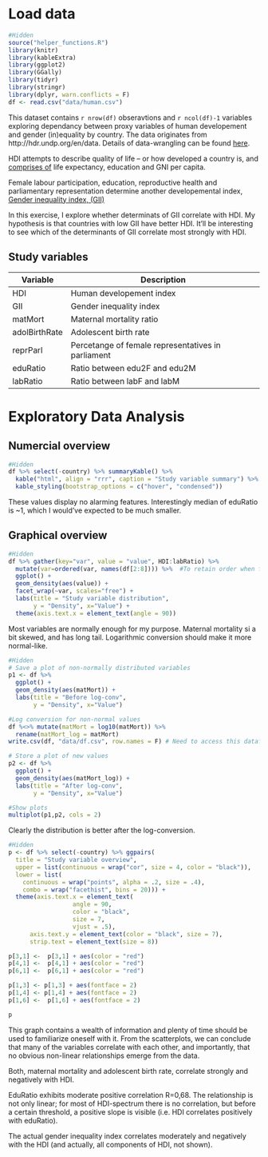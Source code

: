 # Load data
```R
#Hidden
source("helper_functions.R")
library(knitr)
library(kableExtra)
library(ggplot2)
library(GGally)
library(tidyr)
library(stringr)
library(dplyr, warn.conflicts = F)
df <- read.csv("data/human.csv")
```
This dataset contains `r nrow(df)` obseravtions and `r ncol(df)-1` variables exploring dependancy between proxy variables of human developement and gender (in)equality by country. The data originates from http://hdr.undp.org/en/data. Details of data-wrangling can be found [here](https://github.com/Juhous/IODS-final/blob/master/create_human.R).

HDI attempts to describe quality of life -- or how developed a country is, and [comprises of](http://hdr.undp.org/en/content/human-development-index-hdi) life expectancy, education and GNI per capita. 

Female labour participation, education, reproductive health and parliamentary representation determine another developemental index, [Gender inequality index, (GII)](http://hdr.undp.org/en/content/gender-inequality-index-gii)

In this exercise, I explore whether determinats of GII  correlate with HDI. My hypothesis is that countries with low GII have better HDI. It'll be interesting to see which of the determinants of GII correlate most strongly with HDI. 

## Study variables

| Variable | Description |
|------|---------|
| HDI | Human developement index |
| GII | Gender inequality index |
| matMort | Maternal mortality ratio |
| adolBirthRate | Adolescent birth rate |
| reprParl | Percetange of female representatives in parliament |
| eduRatio | Ratio between edu2F and edu2M |
| labRatio | Ratio between labF and labM |


# Exploratory Data Analysis
## Numercial overview
```r
#Hidden
df %>% select(-country) %>% summaryKable() %>% 
  kable("html", align = "rrr", caption = "Study variable summary") %>%
  kable_styling(bootstrap_options = c("hover", "condensed"))
```

These values display no alarming features. Interestingly median of eduRatio is ~1, which I would've expected to be much smaller. 

## Graphical overview
```R
#Hidden
df %>% gather(key="var", value = "value", HDI:labRatio) %>%
  mutate(var=ordered(var, names(df[2:8]))) %>%  #To retain order when facetting
  ggplot() +
  geom_density(aes(value)) + 
  facet_wrap(~var, scales="free") +
  labs(title = "Study variable distribution", 
       y = "Density", x="Value") +
  theme(axis.text.x = element_text(angle = 90))
```

Most variables are normally enough for my purpose. Maternal mortality si a bit skewed, and has long tail. Logarithmic conversion should make it more normal-like. 

```R
#Hidden
# Save a plot of non-normally distributed variables
p1 <- df %>% 
  ggplot() +
  geom_density(aes(matMort)) + 
  labs(title = "Before log-conv", 
       y = "Density", x="Value") 

#Log conversion for non-normal values
df %<>% mutate(matMort = log10(matMort)) %>% 
  rename(matMort_log = matMort)
write.csv(df, "data/df.csv", row.names = F) # Need to access this dataframe on later .Rmds

# Store a plot of new values
p2 <- df %>% 
  ggplot() +
  geom_density(aes(matMort_log)) + 
  labs(title = "After log-conv", 
       y = "Density", x="Value") 

#Show plots
multiplot(p1,p2, cols = 2)
```

Clearly the distribution is better after the log-conversion. 

```r
#Hidden
p <- df %>% select(-country) %>% ggpairs(
  title = "Study variable overview",
  upper = list(continuous = wrap("cor", size = 4, color = "black")),
  lower = list(
    continuous = wrap("points", alpha = .2, size = .4),
    combo = wrap("facethist", bins = 20))) +
  theme(axis.text.x = element_text(
                  angle = 90,
                  color = "black",
                  size = 7,
                  vjust = .5),
      axis.text.y = element_text(color = "black", size = 7),
      strip.text = element_text(size = 8))

p[3,1] <-  p[3,1] + aes(color = "red")
p[4,1] <-  p[4,1] + aes(color = "red")
p[6,1] <-  p[6,1] + aes(color = "red")

p[1,3] <- p[1,3] + aes(fontface = 2)
p[1,4] <- p[1,4] + aes(fontface = 2)
p[1,6] <-  p[1,6] + aes(fontface = 2)

p
```

This graph contains a wealth of information and plenty of time should be used to familiarize oneself with it. From the scatterplots, we can conclude that many of the variables correlate with each other, and importantly, that no obvious non-linear relationships emerge from the data. 

Both, maternal mortality and adolescent birth rate, correlate strongly and negatively with HDI. 

EduRatio exhibits moderate positive correlation R=0,68. The relationship is not only linear; for most of HDI-spectrum there is no correlation, but before a certain threshold, a positive slope is visible (i.e. HDI correlates positively with eduRatio). 


The actual gender inequality index correlates moderately and negatively  with the HDI (and actually, all components of HDI, not shown). 